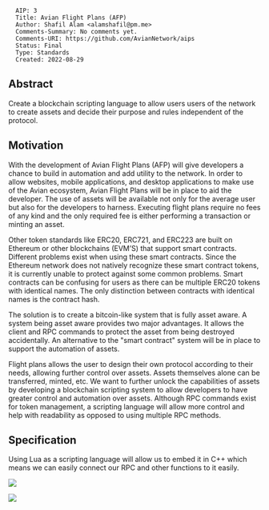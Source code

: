 <pre>
  AIP: 3
  Title: Avian Flight Plans (AFP)
  Author: Shafil Alam <alamshafil@pm.me>
  Comments-Summary: No comments yet.
  Comments-URI: https://github.com/AvianNetwork/aips
  Status: Final
  Type: Standards
  Created: 2022-08-29
</pre>

==Abstract==
Create a blockchain scripting language to allow users users of the network to create assets and decide their purpose and
rules independent of the protocol.

==Motivation==
With the development of Avian Flight Plans (AFP) will give developers a chance to build in automation and add utility to the network. 
In order to allow websites, mobile applications, and desktop applications to make use of the
Avian ecosystem, Avian Flight Plans will be in place to aid the developer. The use of
assets will be available not only for the average user but also for the developers to
harness. Executing flight plans require no fees of any kind and the only required fee is
either performing a transaction or minting an asset.

Other token standards like ERC20, ERC721, and ERC223 are built on Ethereum or other
blockchains (EVM’S) that support smart contracts. Different problems exist when using
these smart contracts. Since the Ethereum network does not natively recognize these
smart contract tokens, it is currently unable to protect against some common problems.
Smart contracts can be confusing for users as there can be multiple ERC20 tokens with
identical names. The only distinction between contracts with identical names is the
contract hash.

The solution is to create a bitcoin-like system that is fully asset aware. A system being
asset aware provides two major advantages. It allows the client and RPC commands
to protect the asset from being destroyed accidentally. An alternative to the "smart contract" system will be in
place to support the automation of assets.

Flight plans allows the user to design their
own protocol according to their needs, allowing further control over assets.
Assets themselves alone can be transferred, minted, etc. We want to further unlock the
capabilities of assets by developing a blockchain scripting system to allow developers to have
greater control and automation over assets. Although RPC commands exist for token
management, a scripting language will allow more control and help with readability as
opposed to using multiple RPC methods.

==Specification==
Using Lua as a scripting language will allow us to embed it in C++ which means we can
easily connect our RPC and other functions to it easily.

<img src=aip-0002/specification.png></img>

<img src=aip-0002/implementation.png></img>
